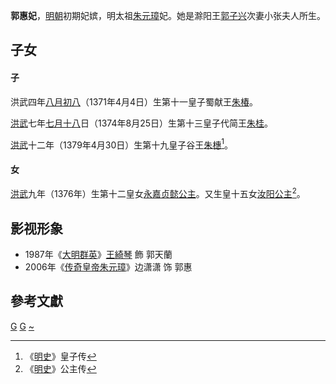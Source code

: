 '''郭惠妃'''，[[明朝|明朝]]初期妃嫔，明太祖[[朱元璋|朱元璋]]妃。她是滁阳王[[郭子兴|郭子兴]]次妻小张夫人所生。
==子女==
====子====
洪武四年[[八月初八|八月初八]]（1371年4月4日）生第十一皇子蜀献王[[朱椿_(明朝)|朱椿]]。

[[洪武|洪武]]七年[[七月十八|七月十八]]日（1374年8月25日）生第十三皇子代简王[[朱桂|朱桂]]。

[[洪武|洪武]]十二年（1379年4月30日）生第十九皇子谷王[[朱橞|朱橞]]<ref>《[[明史|明史]]》皇子传</ref>。
====女====
[[洪武|洪武]]九年（1376年）生第十二皇女[[永嘉贞懿公主|永嘉贞懿公主]]。又生皇十五女[[汝阳公主|汝阳公主]]<ref>《[[明史|明史]]》公主传</ref>。

==影视形象==
*1987年《[[大明群英|大明群英]]》[[王綺琴|王綺琴]] 飾 郭天蘭
*2006年《[[传奇皇帝朱元璋|传奇皇帝朱元璋]]》边潇潇 饰 郭惠

== 參考文獻 ==
<div class="references-small">
<references />
</div>

{{明太祖皇室|nocat}}
[[Category:明太祖妃|G]]
[[Category:定远人|G]]
[[Category:郭姓|~]]